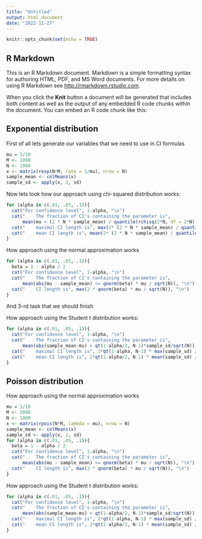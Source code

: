 ```yaml
---
title: "Untitled"
output: html_document
date: "2022-11-27"
---
```


```r
knitr::opts_chunk$set(echo = TRUE)
```

## R Markdown

This is an R Markdown document. Markdown is a simple formatting syntax for authoring HTML, PDF, and MS Word documents. For more details on using R Markdown see <http://rmarkdown.rstudio.com>.

When you click the **Knit** button a document will be generated that includes both content as well as the output of any embedded R code chunks within the document. You can embed an R code chunk like this:


## Exponential distribution

First of all lets generate our variables that we need to use in CI formulas
```r
mu = 3/10
M <- 1000
N <- 1000
x <- matrix(rexp(N*M, rate = 1/mu), nrow = N)
sample_mean <- colMeans(x)
sample_sd <- apply(x, 2, sd)
```
Now lets look how our approach using chi-squared distribution works:
```r
for (alpha in c(.01, .05, .1)){
  cat("For confidence level", 1-alpha, "\n")
  cat("    The fraction of CI's containing the parameter is", 
      mean(mu < (2 * N * sample_mean) / quantile(rchisq(2*N, df = 2*N), probs = alpha/2)), "\n")
  cat("    maximal CI length is", max(2* (2 * N * sample_mean) / quantile(rchisq(2*N, df = 2*N), probs = alpha/2)), "\n")
  cat("    mean CI length is", mean(2* (2 * N * sample_mean) / quantile(rchisq(2*N, df = 2*N), probs = alpha/2)), "\n")
}
```

How approach using the normal approximation works
```r
for (alpha in c(.01, .05, .1)){
  beta = 1 - alpha / 2
  cat("For confidence level", 1-alpha, "\n")
  cat("    The fraction of CI's containing the parameter is", 
      mean(abs(mu - sample_mean) <= qnorm(beta) * mu / sqrt(N)), "\n")
  cat("    CI length is", max(2 * qnorm(beta) * mu / sqrt(N)), "\n")
}
```
And 3-rd task that we should finish

How approach using the Student t distribution works:
```r
for (alpha in c(.01, .05, .1)){
  cat("For confidence level", 1-alpha, "\n")
  cat("    The fraction of CI's containing the parameter is", 
      mean(abs(sample_mean-mu) < qt(1-alpha/2, N-1)*sample_sd/sqrt(N)), "\n")
  cat("    maximal CI length is", 2*qt(1-alpha, N-1) * max(sample_sd) / sqrt(N), "\n")
  cat("    mean CI length is", 2*qt(1-alpha/2, N-1) * mean(sample_sd) / sqrt(N), "\n")
}
```
## Poisson distribution

How approach using the normal approximation works
```r
mu = 3/10
M <- 2000
N <- 1000
x <- matrix(rpois(N*M, lambda = mu), nrow = N)
sample_mean <- colMeans(x)
sample_sd <- apply(x, 2, sd)
for (alpha in c(.01, .05, .1)){
  beta = 1 - alpha / 2
  cat("For confidence level", 1-alpha, "\n")
  cat("    The fraction of CI's containing the parameter is", 
      mean(abs(mu - sample_mean) <= qnorm(beta) * mu / sqrt(N)), "\n")
  cat("    CI length is", max(2 * qnorm(beta) * mu / sqrt(N)), "\n")
}
```

How approach using the Student t distribution works:
```r
for (alpha in c(.01, .05, .1)){
  cat("For confidence level", 1-alpha, "\n")
  cat("    The fraction of CI's containing the parameter is", 
      mean(abs(sample_mean-mu) < qt(1-alpha/2, N-1)*sample_sd/sqrt(N)), "\n")
  cat("    maximal CI length is", 2*qt(1-alpha, N-1) * max(sample_sd) / sqrt(N), "\n")
  cat("    mean CI length is", 2*qt(1-alpha/2, N-1) * mean(sample_sd) / sqrt(N), "\n")
}
```

